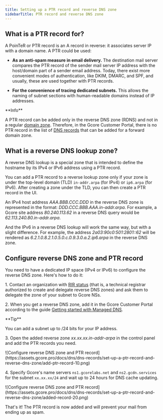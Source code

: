 ---
title: Setting up a PTR record and reverse DNS zone
sidebarTitle: PTR record and reverse DNS zone
---

## What is a PTR record for?

A PoinTeR or PTR record is an A record in reverse: it associates server IP with a domain name. A PTR could be used:

  * **As an anti-spam measure in email delivery.** The destination mail server compares the PTR record of the sender mail server IP address with the host/domain part of a sender email address. Today, there exist more convenient modes of authentication, like DKIM, DMARC, and SPF, and usually, these are used together with PTR records.

  * **For the convenience of tracing dedicated subnets.** This allows the naming of subnet sections with human-readable domains instead of IP addresses.


<Info>
**Info**

A PTR record can be added only in the reverse DNS zone (RDNS) and not in a regular [domain zone](https://gcore.com/learning/what-is-dns-zone/). Therefore, in the Gcore Customer Portal, there is no PTR record in the list of [DNS records](/dns/dns-records) that can be added for a forward domain zone.
</Info>

## What is a reverse DNS lookup zone?

A reverse DNS lookup is a special zone that is intended to define the hostname by its IPv4 or IPv6 address using a PTR record.

You can add a PTR record to a reverse lookup zone only if your zone is under the top-level domain (TLD) `in-addr.arpa` (for IPv4) or `ip6.arpa` (for IPv6). After creating a zone under the TLD, you can then create a PTR record in the UI.

An IPv4 host address _AAA.BBB.CCC.DDD_ in the reverse DNS zone is represented in the format: _DDD.CCC.BBB.AAA.in-addr.arpa_. For example, a Gcore site address _80.240.113.62_ in a reverse DNS query would be _62.113.240.80.in-addr.arpa_.

And the IPv6 in a reverse DNS lookup will work the same way, but with a slight difference. For example, the address _2a03:90c0:501:2801::62_ will be rendered as _6.2.1.0.8.2.1.0.5.0.c.0.9.3.0.a.2.ip6.arpa_ in the reverse DNS zone.

## Configure reverse DNS zone and PTR record

You need to have a dedicated IP space (IPv4 or IPv6) to configure the reverse DNS zone. Here's how to do it:

1\. Contact an organization with [RIR status](https://nro.net/about/rirs) (that is, a technical registrar authorized to create and delegate reverse DNS zones) and ask them to delegate the zone of your subnet to Gcore NSs.

2\. When you get a reverse DNS zone, add it in the Gcore Customer Portal according to the guide [Getting started with Managed DNS](/dns/manage-a-dns-zone#create-dns-zones).

<Tip>
**Tip**

You can add a subnet up to /24 bits for your IP address.
</Tip>

3\. Open the added reverse zone _xx.xx.xx.in-addr-arpa_ in the control panel and add the PTR records you need.


<Frame>![Configure reverse DNS zone and PTR record](https://assets.gcore.pro/docs/dns/dns-records/set-up-a-ptr-record-and-reverse-dns-zone/add-ptr-record-10.png)</Frame>



4\. Specify Gcore's name servers `ns1.gcorelabs.net` and `ns2.gcdn.services` for the subnet `xx.xx.xx/24` and wait up to 24 hours for DNS cache updating.


<Frame>![Configure reverse DNS zone and PTR record](https://assets.gcore.pro/docs/dns/dns-records/set-up-a-ptr-record-and-reverse-dns-zone/added-record-20.png)</Frame>



That's it! The PTR record is now added and will prevent your mail from ending up as spam.